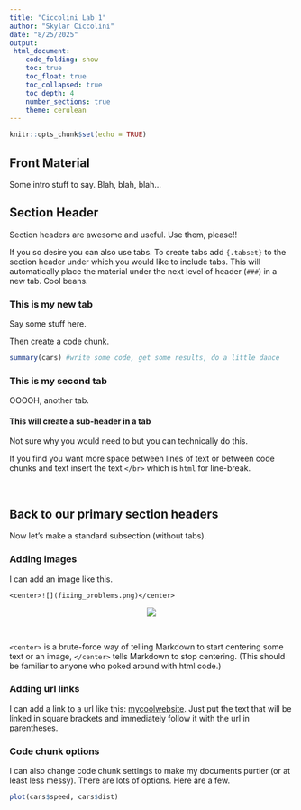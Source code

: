 ```yaml
---
title: "Ciccolini Lab 1"
author: "Skylar Ciccolini"
date: "8/25/2025"
output: 
 html_document:
    code_folding: show
    toc: true
    toc_float: true
    toc_collapsed: true
    toc_depth: 4
    number_sections: true
    theme: cerulean
---
```


```r
knitr::opts_chunk$set(echo = TRUE)
```

## Front Material 

Some intro stuff to say. Blah, blah, blah...


## Section Header {.tabset}

Section headers are awesome and useful. Use them, please!!

If you so desire you can also use tabs. To create tabs add `{.tabset}` to the section header under which you would like to include tabs. This will automatically place the material under the next level of header (`###`) in a new tab. Cool beans.

### This is my new tab

Say some stuff here. 

Then create a code chunk.

```r

summary(cars) #write some code, get some results, do a little dance

```


### This is my second tab

OOOOH, another tab.


#### This will create a sub-header in a tab

Not sure why you would need to but you can technically do this.

If you find you want more space between lines of text or between code chunks and text insert the text `</br>` which is `html` for line-break.

</br> 


## Back to our primary section headers

Now let's make  a standard subsection (without tabs).


### Adding images

I can add an image like this.

`<center>![](fixing_problems.png)</center>`

<center>![](fixing_problems.png)</center>

</br>

`<center>` is a brute-force way of telling Markdown to start centering some text or an image, `</center>` tells Markdown to stop centering. (This should be familiar to anyone who poked around with html code.) 

### Adding url links

I can add a link to a url like this: [mycoolwebsite](https://www.ruralityindex.com). Just put the text that will be linked in square brackets and immediately follow it with the url in parentheses.

### Code chunk options

I can also change code chunk settings to make my documents purtier (or at least less messy). There are lots of options. Here are a few.

```r

plot(cars$speed, cars$dist)

```